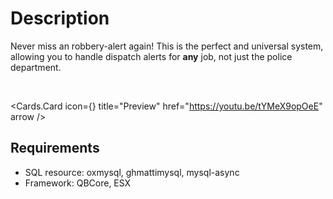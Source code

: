 
# Description

Never miss an robbery-alert again! This is the perfect and universal system, allowing you to handle dispatch alerts for **any** job, not just the police department.

<br />

<Cards.Card
  icon={<VideoIcon />}
  title="Preview"
  href="https://youtu.be/tYMeX9opOeE"
  arrow
/>

## Requirements

- SQL resource: oxmysql, ghmattimysql, mysql-async
- Framework: QBCore, ESX
